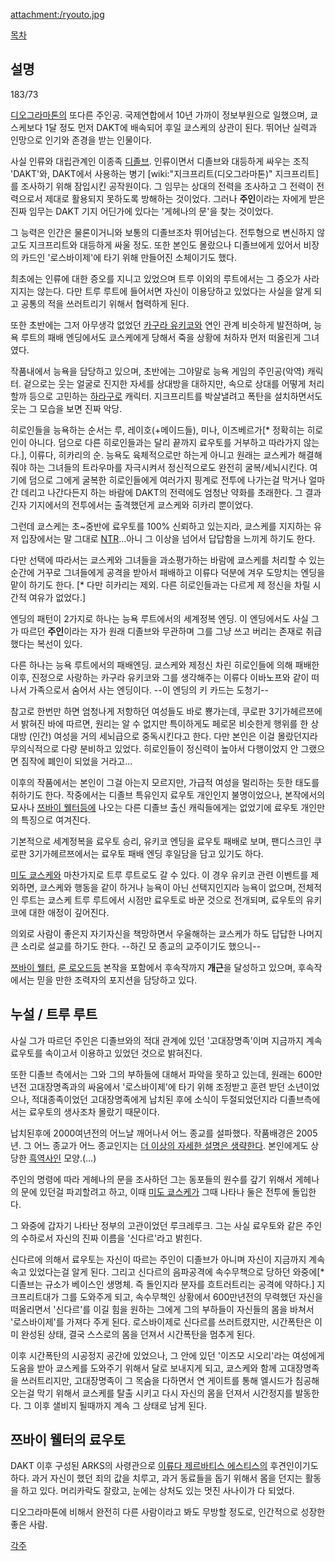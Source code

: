 attachment:/ryouto.jpg

[[목차]]

== 설명 ==
183/73

[[디오그라마톤]]의 또다른 주인공. 국제연합에서 10년 가까이 정보부원으로 일했으며, 쿄스케보다 1달 정도 먼저 DAKT에 배속되어 후일 쿄스케의 상관이 된다. 뛰어난 실력과 인망으로 인기와 존경을 받는 인물이다.

사실 인류와 대립관계인 이종족 [[디졸브]]. 인류이면서 디졸브와 대등하게 싸우는 조직 'DAKT'와, DAKT에서 사용하는 병기 [wiki:"지크프리트(디오그라마톤)" 지크프리트] 를 조사하기 위해 잠입시킨 공작원이다. 그 임무는 상대의 전력을 조사하고 그 전력이 전력으로서 제대로 활용되지 못하도록 방해하는 것이었다. 그러나 '''주인'''이라는 자에게 받은 진짜 임무는 DAKT 기지 어딘가에 있다는 '게헤나의 문'을 찾는 것이었다. 

그 능력은 인간은 물론이거니와 보통의 디졸브조차 뛰어넘는다. 전투형으로 변신하지 않고도 지크프리트와 대등하게 싸울 정도. 또한 본인도 몰랐으나 디졸브에게 있어서 비장의 카드인 '로스바이제'에 타기 위해 만들어진 소체이기도 했다.

최초에는 인류에 대한 증오를 지니고 있었으며 트루 이외의 루트에서는 그 증오가 사라지지는 않는다. 다만 트루 루트에 들어서면 자신이 이용당하고 있었다는 사실을 알게 되고 공통의 적을 쓰러트리기 위해서 협력하게 된다. 

또한 초반에는 그저 아무생각 없었던 [[카구라 유키코]]와 연인 관계 비슷하게 발전하며, 능욕 루트의 패배 엔딩에서도 쿄스케에게 당해서 죽을 상황에 처하자 먼저 떠올린게 그녀였다.

작품내에서 능욕을 담당하고 있으며, 초반에는 그야말로 능욕 게임의 주인공(악역) 캐릭터. 겉으로는 웃는 얼굴로 진지한 자세를 상대방을 대하지만, 속으로 상대를 어떻게 처리할까 등으로 고민하는 [[하라구로]] 캐릭터. 지크프리트를 박살낼려고 폭탄을 설치하면서도 웃는 그 모습을 보면 진짜 악당.

히로인들을 능욕하는 순서는 루, 레이호(+메이드들), 미나, 이즈베르가[* 정확히는 히로인이 아니다. 덤으로 다른 히로인들과는 달리 끝까지 료우토를 거부하고 따라가지 않는다.], 이류다, 히카리의 순. 능욕도 육체적으로만 하는게 아니고 원래는 쿄스케가 해결해 줘야 하는 그녀들의 트라우마를 자극시켜서 정신적으로도 완전히 굴복/세뇌시킨다. 여기에 덤으로 그에게 굴복한 히로인들에게 여러가지 핑계로 전투에 나가는걸 막거나 얼마간 데리고 나간다든지 하는 바람에 DAKT의 전력에도 엄청난 약화를 초래한다. 그 결과 긴자 기지에서의 전투에서는 출격했던게 쿄스케와 히카리 뿐이었다.

그런데 쿄스케는 초~중반에 료우토를 100% 신뢰하고 있는지라, 쿄스케를 지지하는 유저 입장에서는 말 그대로 [[NTR]]…아니 그 이상을 넘어서 답답함을 느끼게 하기도 한다.

다만 선택에 따라서는 쿄스케와 그녀들을 과소평가하는 바람에 쿄스케를 처리할 수 있는 순간에 거꾸로 그녀들에게 공격을 받아서 패배하고 이류다 덕분에 겨우 도망치는 엔딩을 맡이 하기도 한다. [* 다만 히카리는 제외. 다른 히로인들과는 다르게 제 정신을 차릴 시간적 여유가 없었다.]

엔딩의 패턴이 2가지로 하나는 능욕 루트에서의 세계정복 엔딩. 이 엔딩에서도 사실 그가 따르던 '''주인'''이라는 자가 원래 디졸브와 무관하며 그를 그냥 쓰고 버리는 존재로 취급했다는 복선이 있다.

다른 하나는 능욕 루트에서의 패배엔딩. 쿄스케와 제정신 차린 히로인들에 의해 패배한 이후, 진정으로 사랑하는 카구라 유키코와 그를 생각해주는 이류다 이바노프와 같이 떠나서 가족으로서 숨어서 사는 엔딩이다. --이 엔딩의 키 카드는 도청기-- 

참고로 한번만 하면 엄청나게 저항하던 여성들도 바로 뿅가는데, 쿠로판 3기가헤르쯔에서 밝혀진 바에 따르면, 원리는 알 수 없지만 특이하게도 페로몬 비슷한게 행위를 한 상대방 (인간) 여성을 거의 세뇌급으로 중독시킨다고 한다. 다만 본인은 이걸 몰랐던지라 무의식적으로 다량 분비하고 있었다. 히로인들이 정신력이 높아서 다행이었지 안 그랬으면 짐작에 폐인이 되었을 거라고… 

이후의 작품에서는 본인이 그걸 아는지 모르지만, 가급적 여성을 멀리하는 듯한 태도를 취하기도 한다. 작중에서는 디졸브 특유인지 료우토 개인인지 불명이었으나, 본작에서의 묘사나 [[쯔바이 웰터]]등에 나오는 다른 디졸브 출신 캐릭들에게는 없었기에 료우토 개인만의 특징으로 여겨진다.

기본적으로 세계정복을 료우토 승리, 유키코 엔딩을 료우토 패배로 보며, 팬디스크인 쿠로판 3기가헤르쯔에서는 료우토 패배 엔딩 후일담을 담고 있기도 하다.

[[미도 쿄스케]]와 마찬가지로 트루 루트로도 갈 수 있다. 이 경우 유키코 관련 이벤트를 제외하면, 쿄스케와 행동을 같이 하거나 능욕이 아닌 선택지인지라 능욕이 없으며, 전체적인 루트는 쿄스케 트루 루트에서 시점만 료우토로 바꾼 것으로 전개되며, 료우토의 유키코에 대한 애정이 깊어진다. 

의외로 사람이 좋은지 자기자신을 책망하면서 우울해하는 쿄스케가 하도 답답한 나머지 큰 소리로 설교를 하기도 한다. --하긴 모 종교의 교주이기도 했으니-- 

[[쯔바이 웰터]], [[룬 로오드]]등 본작을 포함에서 후속작까지 '''개근'''을 달성하고 있으며, 후속작에서는 믿을 만한 조력자의 포지션을 담당하고 있다.

== 누설 / 트루 루트 ==
사실 그가 따르던 주인은 디졸브와의 적대 관계에 있던 '고대장명족'이며 지금까지 계속 료우토를 속이고서 이용하고 있었던 것으로 밝혀진다. 

또한 디졸브 측에서는 그와 그의 부하들에 대해서 파악을 못하고 있는데, 원래는 600만년전 고대장명족과의 싸움에서 '로스바이제'에 타기 위해 조정받고 훈련 받던 소년이었으나, 적대종족이었던 고대장명족에게 납치된 후에 소식이 두절되었던지라 디졸브측에서는 료우토의 생사조차 몰랐기 때문이다.

납치된후에 2000여년전의 어느날 깨어나서 어느 종교를 설파했다. 작품배경은 2005년. 그 어느 종교가 어느 종교인지는 [[더 이상의 자세한 설명은 생략한다]]. 본인에게도 상당한 [[흑역사]]인 모양.(…)

주인의 명령에 따라 게헤나의 문을 조사하던 그는 동포들의 원수를 갚기 위해서 게헤나의 문에 있던걸 파괴할려고 하고, 이때 [[미도 쿄스케]]가 그때 나타나 둘은 전투에 돌입한다.

그 와중에 갑자기 나타난 정부의 고관이었던 루크레루크. 그는 사실 료우토와 같은 주인의 수하로서 자신의 진짜 이름을 '신다르'라고 밝힌다. 

신다르에 의해서 료우토는 자신이 따르는 주인이 디졸브가 아니며 자신이 지금까지 계속 속고 있었다는걸 알게 된다. 그리고 신다르의 음파공격에 속수무책으로 당하던 와중에[* 디졸브는 규소가 베이스인 생명체. 즉 돌인지라 분자를 흐트러트리는 공격에 약하다.] 지크프리트대가 그를 도와주게 되고, 속수무책인 상황에서 600만년전의 무력했던 자신을 떠올리면서 '신다르'를 이길 힘을 원하는 그에게 그의 부하들이 자신들의 몸을 바쳐서 '로스바이제'를 가져다 주게 된다. 로스바이제로 신다르를 쓰러트렸지만, 시간폭탄은 이미 완성된 상태, 결국 스스로의 몸을 던져서 시간폭탄을 멈추게 된다.

이후 시간폭탄의 시공정지 공간에 있었으나, 그 안에 있던 '이즈모 시오리'라는 여성에게 도움을 받아 쿄스케를 도와주기 위해서 달로 보내지게 되고, 쿄스케와 함께 고대장명족을 쓰러트리지만, 고대장명족이 그 목숨을 다하면서 연 게이트를 통해 엘시드가 침공해 오는걸 막기 위해서 쿄스케를 탈출 시키고 다시 자신의 몸을 던져서 시간정지를 발동한다. 그 이후 샐비지 될때까지 계속 그 상태로 남게 된다.

== 쯔바이 웰터의 료우토 ==
DAKT 이후 구성된 ARKS의 사령관으로 [[이류다 제르바티스 에스티스]]의 후견인이기도 하다. 과거 자신이 했던 죄의 값을 치루고, 과거 동료들을 돕기 위해서 몸을 던지는 활동을 하고 있다. 머리카락도 잘랐고, 눈에는 상처도 있는 멋진 사나이가 다 되었다.

디오그라마톤에 비해서 완전히 다른 사람이라고 봐도 무방할 정도로, 인간적으로 성장한 좋은 사람.

[[각주]]

